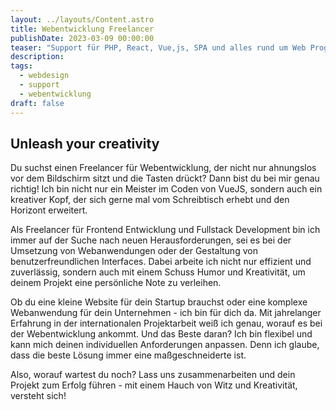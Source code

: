 ```yaml
---
layout: ../layouts/Content.astro
title: Webentwicklung Freelancer
publishDate: 2023-03-09 00:00:00
teaser: "Support für PHP, React, Vue,js, SPA und alles rund um Web Programmierung"
description:
tags:
  - webdesign
  - support
  - webentwicklung
draft: false
---
```




## Unleash your creativity
Du suchst einen Freelancer für Webentwicklung, der nicht nur ahnungslos vor dem Bildschirm sitzt und die Tasten drückt? Dann bist du bei mir genau richtig! Ich bin nicht nur ein Meister im Coden von VueJS, sondern auch ein kreativer Kopf, der sich gerne mal vom Schreibtisch erhebt und den Horizont erweitert.

Als Freelancer für Frontend Entwicklung und Fullstack Development bin ich immer auf der Suche nach neuen Herausforderungen, sei es bei der Umsetzung von Webanwendungen oder der Gestaltung von benutzerfreundlichen Interfaces. Dabei arbeite ich nicht nur effizient und zuverlässig, sondern auch mit einem Schuss Humor und Kreativität, um deinem Projekt eine persönliche Note zu verleihen.

Ob du eine kleine Website für dein Startup brauchst oder eine komplexe Webanwendung für dein Unternehmen - ich bin für dich da. Mit jahrelanger Erfahrung in der internationalen Projektarbeit weiß ich genau, worauf es bei der Webentwicklung ankommt. Und das Beste daran? Ich bin flexibel und kann mich deinen individuellen Anforderungen anpassen. Denn ich glaube, dass die beste Lösung immer eine maßgeschneiderte ist.

Also, worauf wartest du noch? Lass uns zusammenarbeiten und dein Projekt zum Erfolg führen - mit einem Hauch von Witz und Kreativität, versteht sich!

<ImageWD />
<CTA classes="mb-5 p-3 text-center" />

